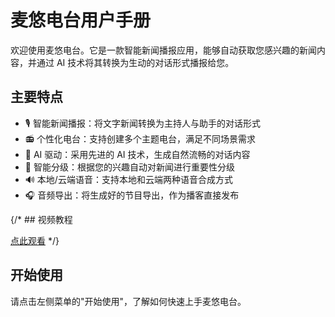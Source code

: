 # 麦悠电台用户手册

欢迎使用麦悠电台。它是一款智能新闻播报应用，能够自动获取您感兴趣的新闻内容，并通过 AI 技术将其转换为生动的对话形式播报给您。

## 主要特点

- 🎙️ 智能新闻播报：将文字新闻转换为主持人与助手的对话形式
- 📻 个性化电台：支持创建多个主题电台，满足不同场景需求
- 🤖 AI 驱动：采用先进的 AI 技术，生成自然流畅的对话内容
- 🎯 智能分级：根据您的兴趣自动对新闻进行重要性分级
- 🔊 本地/云端语音：支持本地和云端两种语音合成方式
- 🎧 音频导出：将生成好的节目导出，作为播客直接发布

{/* ## 视频教程

[点此观看](https://the7.ft07.com/Maidio/%E9%BA%A6%E6%82%A0%E7%94%B5%E5%8F%B0-%E4%BD%BF%E7%94%A8%E6%95%99%E5%AD%A6.mp4) */}

## 开始使用

请点击左侧菜单的"开始使用"，了解如何快速上手麦悠电台。 